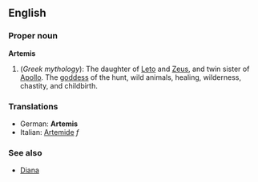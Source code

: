 ==English==

===Proper noun===
'''Artemis'''
{{wikipedia}}
# (''Greek mythology''): The daughter of [[Leto]] and [[Zeus]], and twin sister of [[Apollo]]. The [[goddess]] of the hunt, wild animals, healing, wilderness, chastity, and childbirth.

===Translations===
*German: '''Artemis'''
*Italian: [[Artemide]] ''f''

===See also===
*[[Diana]]